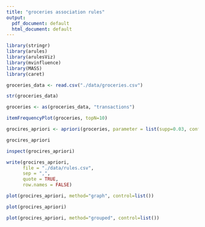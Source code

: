 ```yaml
---
title: "groceries association rules"
output:
  pdf_document: default
  html_document: default
---
```


```r
library(stringr)
library(arules)
library(arulesViz)
library(mvinfluence)
library(MASS)
library(caret)
```

```r
groceries_data <- read.csv("./data/groceries.csv")

str(groceries_data)
```

```r
groceries <- as(groceries_data, "transactions")

itemFrequencyPlot(groceries, topN=10)
```

```r
grocires_apriori <- apriori(groceries, parameter = list(supp=0.03, conf=0.4, minlen=2, maxlen=4))
```

```r
grocires_apriori
```

```r
inspect(grocires_apriori)
```

```r
write(grocires_apriori,
      file = "./data/rules.csv",
      sep = ",",
      quote = TRUE,
      row.names = FALSE)
```

```r
plot(grocires_apriori, method="graph", control=list())
```

```r
plot(grocires_apriori)
```

```r
plot(grocires_apriori, method="grouped", control=list())
```

